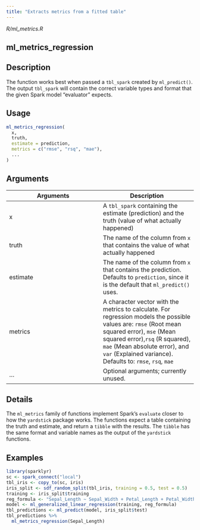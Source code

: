 ```yaml
---
title: "Extracts metrics from a fitted table"
---
```


*R/ml_metrics.R*

## ml_metrics_regression

## Description
The function works best when passed a `tbl_spark` created by `ml_predict()`. The output `tbl_spark` will contain the correct variable types and format that the given Spark model "evaluator" expects. 


## Usage
```r
ml_metrics_regression( 
  x, 
  truth, 
  estimate = prediction, 
  metrics = c("rmse", "rsq", "mae"), 
  ... 
) 
```

## Arguments
|Arguments|Description|
|---|---|
| x | A `tbl_spark` containing the estimate (prediction) and the truth (value of what actually happened) |
| truth | The name of the column from `x` that contains the value of what actually happened |
| estimate | The name of the column from `x` that contains the prediction. Defaults to `prediction`, since it is the default that `ml_predict()` uses. |
| metrics | A character vector with the metrics to calculate. For regression models the possible values are: `rmse` (Root mean squared error), `mse` (Mean squared error),`rsq` (R squared), `mae` (Mean absolute error), and `var` (Explained variance). Defaults to: `rmse`, `rsq`, `mae` |
| ... | Optional arguments; currently unused. |

## Details
The `ml_metrics` family of functions implement Spark's `evaluate` closer to how the `yardstick` package works. The functions expect a table containing the truth and estimate, and return a `tibble` with the results. The `tibble` has the same format and variable names as the output of the `yardstick` functions. 




## Examples
```r
library(sparklyr)
sc <- spark_connect("local") 
tbl_iris <- copy_to(sc, iris) 
iris_split <- sdf_random_split(tbl_iris, training = 0.5, test = 0.5) 
training <- iris_split$training 
reg_formula <- "Sepal_Length ~ Sepal_Width + Petal_Length + Petal_Width" 
model <- ml_generalized_linear_regression(training, reg_formula) 
tbl_predictions <- ml_predict(model, iris_split$test) 
tbl_predictions %>% 
  ml_metrics_regression(Sepal_Length) 
```


